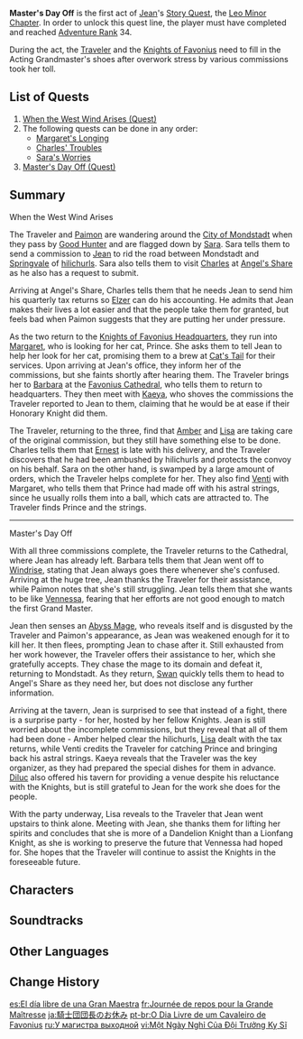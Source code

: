 {{Act Infobox
|image          = Story Card Leo Minor Chapter Act I.png
|type           = Story
|chapter        = Leo Minor Chapter
|actNum         = I
|character      = Jean
|ARReq          = 34
|storyQuestReq  = [[Trifolium Chapter]]: Act I - [[True Treasure]]
}}
'''Master's Day Off''' is the first act of [[Jean]]'s [[Story Quest]], the [[Leo Minor Chapter]]. In order to unlock this quest line, the player must have completed {{Quest|True Treasure}} and reached [[Adventure Rank]] 34.

During the act, the [[Traveler]] and the [[Knights of Favonius]] need to fill in the Acting Grandmaster's shoes after overwork stress by various commissions took her toll.

==List of Quests==
# [[When the West Wind Arises (Quest)]]
# The following quests can be done in any order:
#* [[Margaret's Longing]]
#* [[Charles' Troubles]]
#* [[Sara's Worries]]
# [[Master's Day Off (Quest)]]

==Summary==
;When the West Wind Arises
The Traveler and [[Paimon]] are wandering around the [[City of Mondstadt]] when they pass by [[Good Hunter]] and are flagged down by [[Sara]]. Sara tells them to send a commission to [[Jean]] to rid the road between Mondstadt and [[Springvale]] of [[hilichurls]]. Sara also tells them to visit [[Charles]] at [[Angel's Share]] as he also has a request to submit.

Arriving at Angel's Share, Charles tells them that he needs Jean to send him his quarterly tax returns so [[Elzer]] can do his accounting. He admits that Jean makes their lives a lot easier and that the people take them for granted, but feels bad when Paimon suggests that they are putting her under pressure.

As the two return to the [[Knights of Favonius Headquarters]], they run into [[Margaret]], who is looking for her cat, Prince. She asks them to tell Jean to help her look for her cat, promising them to a brew at [[Cat's Tail]] for their services. Upon arriving at Jean's office, they inform her of the commissions, but she faints shortly after hearing them. The Traveler brings her to [[Barbara]] at the [[Favonius Cathedral]], who tells them to return to headquarters. They then meet with [[Kaeya]], who shoves the commissions the Traveler reported to Jean to them, claiming that he would be at ease if their Honorary Knight did them.

The Traveler, returning to the three, find that [[Amber]] and [[Lisa]] are taking care of the original commission, but they still have something else to be done. Charles tells them that [[Ernest]] is late with his delivery, and the Traveler discovers that he had been ambushed by hilichurls and protects the convoy on his behalf. Sara on the other hand, is swamped by a large amount of orders, which the Traveler helps complete for her. They also find [[Venti]] with Margaret, who tells them that Prince had made off with his astral strings, since he usually rolls them into a ball, which cats are attracted to. The Traveler finds Prince and the strings.
----
;Master's Day Off
With all three commissions complete, the Traveler returns to the Cathedral, where Jean has already left. Barbara tells them that Jean went off to [[Windrise]], stating that Jean always goes there whenever she's confused. Arriving at the huge tree, Jean thanks the Traveler for their assistance, while Paimon notes that she's still struggling. Jean tells them that she wants to be like [[Vennessa]], fearing that her efforts are not good enough to match the first Grand Master.

Jean then senses an [[Abyss Mages|Abyss Mage]], who reveals itself and is disgusted by the Traveler and Paimon's appearance, as Jean was weakened enough for it to kill her. It then flees, prompting Jean to chase after it. Still exhausted from her work however, the Traveler offers their assistance to her, which she gratefully accepts. They chase the mage to its domain and defeat it, returning to Mondstadt. As they return, [[Swan]] quickly tells them to head to Angel's Share as they need her, but does not disclose any further information.

Arriving at the tavern, Jean is surprised to see that instead of a fight, there is a surprise party - for her, hosted by her fellow Knights. Jean is still worried about the incomplete commissions, but they reveal that all of them had been done - Amber helped clear the hilichurls, [[Lisa]] dealt with the tax returns, while Venti credits the Traveler for catching Prince and bringing back his astral strings. Kaeya reveals that the Traveler was the key organizer, as they had prepared the special dishes for them in advance. [[Diluc]] also offered his tavern for providing a venue despite his reluctance with the Knights, but is still grateful to Jean for the work she does for the people.

With the party underway, Lisa reveals to the Traveler that Jean went upstairs to think alone. Meeting with Jean, she thanks them for lifting her spirits and concludes that she is more of a Dandelion Knight than a Lionfang Knight, as she is working to preserve the future that Vennessa had hoped for. She hopes that the Traveler will continue to assist the Knights in the foreseeable future.

==Characters==
{{Character Appearances|Master's Day Off|type=Story Quest}}

==Soundtracks==
{{Soundtracks by Category Table|type=quest}}

==Other Languages==
{{Other Languages
|en      = Master's Day Off
|zhs     = 骑士团长的一日假期
|zhs_rm  = Qíshì-tuán Zhǎng de Yī Rì Jiàqī
|zht     = 騎士團長的一日假期
|zht_rm  = Qíshì-tuán Zhǎng de Yī Rì Jiàqí
|zh_tl   = Knight Master's One-Day Holiday
|ja      = 騎士団団長のお休み
|ja_rm   = Kishi-dan Danchou no Oyasumi
|ja_tl   = Knight's Leader's Day Off
|ko      = 기사단 단장의 하루 휴가
|ko_rm   = Gisa-dan Danjang-ui Haru Hyuga
|ko_tl   = Knight Master's One-day Vacation
|es      = El día libre de una Gran Maestra
|es_tl   = The Day off of a Grand Master
|fr      = Journée de repos pour la Grande Maîtresse
|fr_tl   = Leisure Day for the Grand Master
|ru      = У магистра выходной
|ru_tl   = Grand Master's Day Off
|th      = วันหยุดของหัวหน้ากองอัศวิน
|th_rm   = 
|th_tl   = 
|vi      = Một Ngày Nghỉ Của Đội Trưởng Kỵ Sĩ
|vi_tl   = 
|de      = Ferien für den Großmeister
|de_tl   = Holidays for the Grandmaster
|id      = Hari Libur Grand Master
|id_tl   = Grand Master's Holiday
|pt      = O Dia Livre de um Cavaleiro de Favonius
|pt_tl   = 
|tr      = Kumandan'ın İzin Günü
|tr_tl   = 
|it      = Giorno di riposo
|it_tl   = 
}}

==Change History==
{{Change History|1.0}}

[[es:El día libre de una Gran Maestra]]
[[fr:Journée de repos pour la Grande Maîtresse]]
[[ja:騎士団団長のお休み]]
[[pt-br:O Dia Livre de um Cavaleiro de Favonius]]
[[ru:У магистра выходной]]
[[vi:Một Ngày Nghỉ Của Đội Trưởng Kỵ Sĩ]]